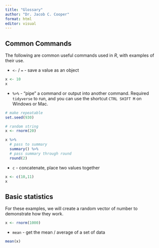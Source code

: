 ```yaml
---
title: "Glossary"
author: "Dr. Jacob C. Cooper"
format: html
editor: visual
---
```


## Common Commands

The following are common useful commands used in *R*, with examples of their use.

-   `<-` / `=` - save a value as an object

```r
x <- 10
x
```

-   `%>%` - "pipe" a command or output into another command. Required `tidyverse` to run, and you can use the shortcut `CTRL SHIFT M` on Windows or Mac.

```r
# make repeatable
set.seed(930)

# random string
x <- rnorm(20)

x %>% 
  # pass to summary
  summary() %>% 
  # pass summary through round
  round(2)
```

-   `c` - concatenate, place two values together

```r
x <- c(10,11)
x
```

## Basic statistics

For these examples, we will create a random vector of number to demonstrate how they work.

```r
x <- rnorm(1000)
```

-   `mean` - get the mean / average of a set of data

```r
mean(x)
```
